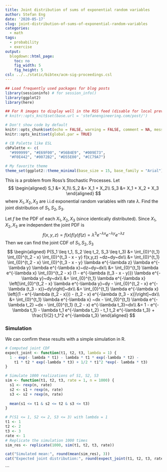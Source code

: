```yaml
---
title: Joint distribution of sums of exponential random variables
author: Stefan Eng
date: '2020-05-17'
slug: joint-distribution-of-sums-of-exponential-random-variables
categories:
  - math
tags:
  - probability
  - exercise
output:
  blogdown::html_page:
    toc: no
    fig_width: 5
    fig_height: 5
csl: ../../static/bibtex/acm-sig-proceedings.csl
---
```



```r
## Load frequently used packages for blog posts
library(sessioninfo) # for session_info()
library(ggplot2)
library(here)

## For R images to display well in the RSS feed (disable for local preview)
# knitr::opts_knit$set(base.url = 'stefanengineering.com/post/')

# Don't show code by default
knitr::opts_chunk$set(echo = FALSE, warning = FALSE, comment = NA, message = FALSE)
knitr::opts_knit$set(global.par = TRUE)

# CB Palette like ESL
cbPalette <- c(
  "#999999", "#E69F00", "#56B4E9", "#009E73",
  "#F0E442", "#0072B2", "#D55E00", "#CC79A7")

# My favorite theme
theme_set(ggplot2::theme_minimal(base_size = 15, base_family = "Arial"))
```

This is a problem from Ross's Stochastic Processes.
Let 
$$
\begin{aligned}
S_1 &= X_1\\
S_2 &= X_1 + X_2\\
S_3 &= X_1 + X_2 + X_3
\end{aligned}
$$
where $X_1, X_2, X_3$ are i.i.d exponential random variables with rate $\lambda$.
Find the joint distribution of $S_1, S_2, S_3$.

Let $f$ be the PDF of each $X_1, X_2, X_3$ (since identically distributed). Since $X_1, X_2, X_3$ are independent the joint PDF is 
$$
f(x,y,z) = f(x) f(y) f(z) = \lambda^3 e^{-\lambda x} e^{-\lambda y} e^{-\lambda z}
$$
Then we can find the joint CDF of $S_1, S_2, S_3$
$$
\begin{aligned}
P(S_1 \leq t_1, S_2 \leq t_2, S_3 \leq t_3) &= \int_{0}^{t_1} \int_{0}^{t_2 - x} \int_{0}^{t_3 - x - y} f(x,y,z) ~dz~dy~dx\\
&= \int_{0}^{t_1} \int_{0}^{t_2 - x} \int_{0}^{t_3 - x - y} \lambda e^{-\lambda z} \lambda e^{-\lambda y} \lambda e^{-\lambda x}~dz~dy~dx\\
&= \int_{0}^{t_1} \lambda e^{-\lambda x} \int_{0}^{t_2 - x} (1 - e^{-\lambda (t_3 - x - y)}) \lambda e^{-\lambda y}~dy~dx\\
&= \int_{0}^{t_1} \lambda e^{-\lambda x} \left[\int_{0}^{t_2 - x} \lambda e^{-\lambda y}~dy -  \int_{0}^{t_2 - x} e^{-\lambda (t_3 - x)}~dy\right]~dx\\
&= \int_{0}^{t_1} \lambda e^{-\lambda x} \left[(1 - e^{-\lambda (t_2 - x)}) - (t_2 - x) e^{-\lambda (t_3 - x)}\right]~dx\\
&= \int_{0}^{t_1} \lambda e^{-\lambda x} ~dx - \int_{0}^{t_1} \lambda e^{-\lambda t_2} ~dx - \int_{0}^{t_1} (t_2 - x) e^{-\lambda t_3}~dx\\
&= 1 - e^{-\lambda t_1} - \lambda t_1 e^{-\lambda t_2} - t_1 t_2 e^{-\lambda t_3} + \frac{1}{2} t_1^2 e^{-\lambda t_3}
\end{aligned}
$$

### Simulation
We can confirm these results with a simple simulation in R.

```r
# Computed joint CDF
expect_joint <- function(t1, t2, t3, lambda = 1) {
  1 - exp(- lambda * t1) - lambda * t1 * exp(-lambda * t2) - 
    t1 * t2 * exp(-lambda * t3) + 1/2 * t1^2 *exp(- lambda * t3)
}

# Simulate 1000 realizations of S1, S2, S3
sim <- function(t1, t2, t3, rate = 1, n = 1000) {
  s1 <- rexp(n, rate)
  s2 <- s1 + rexp(n, rate)
  s3 <- s2 + rexp(n, rate)
  
  mean(s1 <= t1 & s2 <= t2 & s3 <= t3)
}

# P(S1 <= 1, S2 <= 2, S3 <= 3) with lambda = 1
t1 <- 1
t2 <- 2
t3 <- 3
rate <- 1
# Replicate the simulation 1000 times
sim_res <- replicate(1000, sim(t1, t2, t3, rate))

cat("Simulated mean:", round(mean(sim_res), 3))
cat("Expected joint distribution:", round(expect_joint(t1, t2, t3, rate), 3))
```
```
